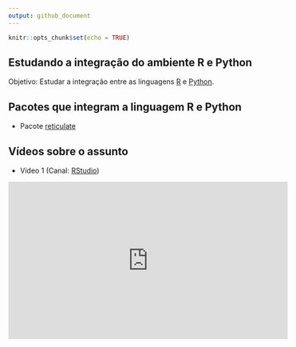 ```yaml
---
output: github_document
---
```


```r
knitr::opts_chunk$set(echo = TRUE)
```

## Estudando a integração do ambiente R e Python

Objetivo: Estudar a integração entre as linguagens [R](http://r-project.org/) e [Python](https://www.python.org/).

## Pacotes que integram a linguagem R e Python

- Pacote [reticulate](https://rstudio.github.io/reticulate/)

## Vídeos sobre o assunto

- Vídeo 1 (Canal: [RStudio](https://www.youtube.com/channel/UC3xfbCMLCw1Hh4dWop3XtHg))

<iframe width="560" height="315" src="https://www.youtube.com/embed/_50yZxOome4" frameborder="0" allow="accelerometer; autoplay; clipboard-write; encrypted-media; gyroscope; picture-in-picture" allowfullscreen></iframe>
